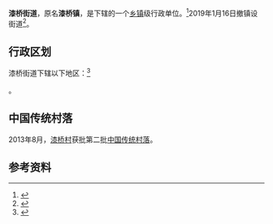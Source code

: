{{中国乡级行政区|32/01/25/104/000}}

'''漆桥街道'''，原名'''漆桥镇'''，是{{PRC admin/fullname|32/01/25/104/000|3}}下辖的一个[[乡镇|乡镇]]级行政单位。<ref>{{PRC admin/ref sgc|{{PRC admin/parent|32/01/25/104/000}}}}</ref>2019年1月16日撤镇设街道<ref>{{Cite web|title=江苏省政府批复南京高淳4镇撤镇设街道--江苏频道--人民网|url=http://js.people.com.cn/n2/2019/0129/c360302-32586790.html|work=js.people.com.cn|accessdate=2019-01-29|archive-date=2019-01-29|archive-url=https://web.archive.org/web/20190129181656/http://js.people.com.cn/n2/2019/0129/c360302-32586790.html|dead-url=no}}</ref>。

== 行政区划 ==

漆桥街道下辖以下地区：<ref>{{PRC admin/ref sgc|32/01/25/104/000}}</ref>

{{PRC admin/children|32/01/25/104/000}}。

==中国传统村落==
2013年8月，[[漆桥村|漆桥村]]获批第二批[[中国传统村落|中国传统村落]]。

== 参考资料 ==

{{reflist}}

{{行政区划小作品}}
{{PRC admin/navcat|32/01/25/104/000}}